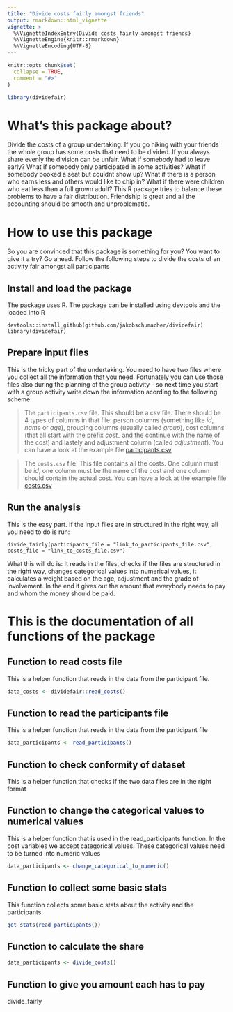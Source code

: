 ```yaml
---
title: "Divide costs fairly amongst friends"
output: rmarkdown::html_vignette
vignette: >
  %\VignetteIndexEntry{Divide costs fairly amongst friends}
  %\VignetteEngine{knitr::rmarkdown}
  %\VignetteEncoding{UTF-8}
---
```


```r
knitr::opts_chunk$set(
  collapse = TRUE,
  comment = "#>"
)
```

```r
library(dividefair)
```

<!-- WARNING - This vignette is generated by {fusen} from dev/flat_money_transfer.Rmd: do not edit by hand -->


# What's this package about? 
Divide the costs of a group undertaking. If you go hiking with your friends the whole group has some costs that need to be divided. If you always share evenly the division can be unfair. What if somebody had to leave early? What if somebody only participated in some activities? What if somebody booked a seat but couldnt show up? What if there is a person who earns less and others would like to chip in? What if there were children who eat less than a full grown adult? This R package tries to balance these problems to have a fair distribution. Friendship is great and all the accounting should be smooth and unproblematic. 

# How to use this package
So you are convinced that this package is something for you? You want to give it a try? Go ahead. Follow the following steps to divide the costs of an activity fair amongst all participants

## Install and load the package
The package uses R. The package can be installed using devtools and the loaded into R

```
devtools::install_github(github.com/jakobschumacher/dividefair)
library(dividefair)
```

## Prepare input files
This is the tricky part of the undertaking. You need to have two files where you collect all the information that you need. Fortunately you can use those files also during the planning of the group activity - so next time you start with a group activity write down the information acording to the following scheme. 

> The `participants.csv` file. This should be a csv file. There should be 4 types of columns in that file: person columns (something like *id*, *name* or *age*), grouping columns (usually called *group*), cost columns (that all start with the prefix *cost_* and the continue with the name of the cost) and lastely and adjustment column (called *adjustment*). You can have a look at the example file [participants.csv](inst/participants.csv)

> The `costs.csv` file. This file contains all the costs. One column must be *id*, one column must be the name of the cost and one column should contain the actual cost. You can have a look at the example file [costs.csv](inst/costs.csv)

## Run the analysis
This is the easy part. If the input files are in structured in the right way, all you need to do is run:

```
divide_fairly(participants_file = "link_to_participants_file.csv", costs_file = "link_to_costs_file.csv")
```

What this will do is: It reads in the files, checks if the files are structured in the right way, changes categorical values into numerical values, it calculates a weight based on the age, adjustment and the grade of involvement. In the end it gives out the amount that everybody needs to pay and whom the money should be paid.


# This is the documentation of all functions of the package


## Function to read costs file
This is a helper function that reads in the data from the participant file.

```r
data_costs <- dividefair::read_costs()
```





## Function to read the participants file
This is a helper function that reads in the data from the participant file

```r
data_participants <- read_participants()

```




## Function to check conformity of dataset
This is a helper function that checks if the two data files are in the right format


## Function to change the categorical values to numerical values 
This is a helper function that is used in the read_participants function. In the cost variables we accept categorical values. These categorical values need to be turned into numeric values 

```r
data_participants <- change_categorical_to_numeric()
```








## Function to collect some basic stats 
This function collects some basic stats about the activity and the participants

```r
get_stats(read_participants())

```



## Function to calculate the share

```r
data_participants <- divide_costs()
```



## Function to give you amount each has to pay
divide_fairly

